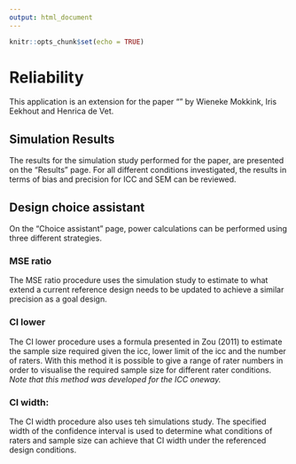 ```yaml
---
output: html_document
---
```


```r
knitr::opts_chunk$set(echo = TRUE)
```

# Reliability

This application is an extension for the paper "" by Wieneke Mokkink, Iris Eekhout and Henrica de Vet. 

## Simulation Results

The results for the simulation study performed for the paper, are presented on the "Results" page. For all different conditions investigated, the results in terms of bias and precision for ICC and SEM can be reviewed. 



## Design choice assistant


On the "Choice assistant" page, power calculations can be performed using three different strategies. 

### MSE ratio

The MSE ratio procedure uses the simulation study to estimate to what extend a current reference design needs to be updated to achieve a similar precision as a goal design.

### CI lower

The CI lower procedure uses a formula presented in Zou (2011) to estimate the sample size required given the icc, lower limit of the icc and the number of raters. With this method it is possible to give a range of rater numbers in order to visualise the required sample size for different rater conditions. *Note that this method was developed for the ICC oneway.*

### CI width:

The CI width procedure also uses teh simulations study. The specified width of the confidence interval is used to determine what conditions of raters and sample size can achieve that CI width under the referenced design conditions.


